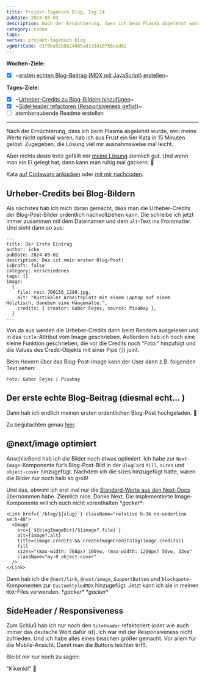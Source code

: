 ---
title: Projekt-Tagebuch Blog, Tag 14
pubDate: 2024-05-03
description: Nach der Ernüchterung, dass ich beim Plasma abgelehnt wurde, weil meine Werte nicht optimal waren, hab ich aus Frust ein 6er Kata in 15 Minuten gelöst. Zugegeben, die Lösung viel mir ausnahmsweise mal leicht.
category: coden
tags:
series: projekt-tagebuch blog
vgWortCode: d1f0ba92b8b24065ad1d3d10756ced82
---

<DateFormatter date={pubDate} weekday />

**Wochen-Ziele:**

- [x] ~[ersten echten Blog-Beitrag (MDX mit JavaScript) erstellen](#der-erste-echte-blog-beitrag-diesmal-echt)~

**Tages-Ziele:**

- [x] ~[Urheber-Credits zu Blog-Bildern hinzufügen](#urheber-credits-bei-blog-bildern)~
- [x] ~[SideHeader refactoren (Responsiveness gefixt)](#sideheader-responsiveness)~
- [ ] atemberaubende Readme erstellen

---

Nach der Ernüchterung, dass ich beim Plasma abgelehnt wurde, weil meine Werte nicht optimal waren, hab ich aus Frust ein 6er Kata in 15 Minuten gelöst. Zugegeben, die Lösung viel mir ausnahmsweise mal leicht.

Aber nichts desto trotz gefällt mir [meine Lösung](/blog/codewars-the-vowel-code) ziemlich gut. Und wenn man ein Ei gelegt hat, dann kann man ruhig mal gackern. 🐔

Kata [auf Codewars ankucken](https://www.codewars.com/kata/53697be005f803751e0015aa) oder [mit mir nachcoden](/blog/codewars-the-vowel-code).

## Urheber-Credits bei Blog-Bildern

Als nächstes hab ich mich daran gemacht, dass man die Urheber-Credits der Blog-Post-Bilder ordentlich nachvollziehen kann. Die schreibe ich jetzt immer zusammen mit dem Dateinamen und dem `alt`-Text ins Frontmatter. Und sieht dann so aus:

```mdx
---
title: Der Erste Eintrag
author: icke
pubDate: 2024-05-02
description: Das ist mein erster Blog-Post!
isDraft: false
category: verschiedenes
tags: []
image:
  {
    file: rest-700156_1280.jpg,
    alt: "Rustikaler Arbeitsplatz mit einem Laptop auf einem Holztisch, daneben eine Hängematte.",
    credits: { creator: Gabor Fejes, source: Pixabay },
  }
---
```

Von da aus werden die Urheber-Credits dann beim Rendern ausgelesen und in das `title`-Attribut vom Image geschrieben. Außerdem hab ich noch eine kleine Funktion geschrieben, die vor die Credits noch “Foto:” hinzufügt und die Values des Credit-Objekts mit einer Pipe (`|`) joint.

Beim Hovern über das Blog-Post-Image kann der User dann z.B. folgenden Text sehen:

`Foto: Gabor Fejes | Pixabay`

## Der erste echte Blog-Beitrag (diesmal echt... )

Dann hab ich endlich meinen ersten ordentlichen Blog-Post hochgeladen. 🥳

Zu begutachten genau [hier](/blog/der-erste-eintrag).

## @next/image optimiert

Anschließend hab ich die Bilder noch etwas optimiert. Ich habe zur `Next-Image`-Komponente für’s Blog-Post-Bild in der `BlogCard` `fill`, `sizes` und `object-cover` hinzugefügt. Nachdem ich die sizes hinzugefügt hatte, waren die Bilder nur noch halb so groß!

Und das, obwohl ich erst mal nur die [Standard-Werte aus den Next-Docs](https://nextjs.org/docs/pages/api-reference/components/image#sizes) übernommen habe. Ziemlich nice. Danke Next. Die implementierte Image-Komponente will ich euch nicht vorenthalten \*_gacker_\*:

```tsx
<Link href={`/blog/${slug}`} className="relative h-36 no-underline sm:h-48">
  <Image
    src={`${blogImageDir}/${image?.file}`}
    alt={image?.alt}
    title={image.credits && createImageCreditsTag(image.credits)}
    fill
    sizes="(max-width: 768px) 100vw, (max-width: 1200px) 50vw, 33vw"
    className="my-0 object-cover"
  />
</Link>
```

Dann hab ich die `@next/link`, `@next/image`, `SupportButton` und `blockquote`-Komponenten zur `CustomStyledMDX` hinzugefügt. Jetzt kann ich sie in meinen `MDX`-Files verwenden. \*_gacker\* \*gacker_\*

## SideHeader / Responsiveness

Zum Schluß hab ich nur noch den `SiteHeader` refaktoriert (oder wie auch immer das deutsche Wort dafür ist). Ich war mit der Responsiveness nicht zufrieden. Und ich habe alles eines bisschen größer gemacht. Vor allem für die Mobile-Ansicht. Damit man die Buttons leichter trifft.

Bleibt mir nur noch zu sagen:

"Kikeriki!" 🐔
